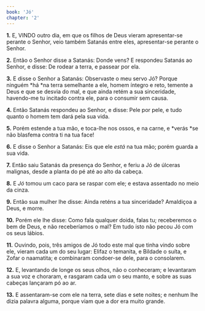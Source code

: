 ```yaml
---
book: 'Jó'
chapter: '2'
---
```


**1.** E, VINDO outro dia, em que os filhos de Deus vieram apresentar-se perante o Senhor, veio também Satanás entre eles, apresentar-se perante o Senhor.

**2.** Então o Senhor disse a Satanás: Donde vens? E respondeu Satanás ao Senhor, e disse: De rodear a terra, e passear por ela.

**3.** E disse o Senhor a Satanás: Observaste o meu servo Jó? Porque ninguém *há *na terra semelhante a ele, homem íntegro e reto, temente a Deus e que se desvia do mal, e que ainda retém a sua sinceridade, havendo-me tu incitado contra ele, para o consumir sem causa.

**4.** Então Satanás respondeu ao Senhor, e disse: Pele por pele, e tudo quanto o homem tem dará pela sua vida.

**5.** Porém estende a tua mão, e toca-lhe nos ossos, e na carne, e *verás *se não blasfema contra ti na tua face!

**6.** E disse o Senhor a Satanás: Eis que ele *está* na tua mão; porém guarda a sua vida.

**7.** Então saiu Satanás da presença do Senhor, e feriu a Jó de úlceras malignas, desde a planta do pé até ao alto da cabeça.

**8.** E *Jó* tomou um caco para se raspar com ele; e estava assentado no meio da cinza.

**9.** Então sua mulher lhe disse: Ainda reténs a tua sinceridade? Amaldiçoa a Deus, e morre.

**10.** Porém ele lhe disse: Como fala qualquer doida, falas tu; receberemos o bem de Deus, e não receberíamos o mal? Em tudo isto não pecou Jó com os seus lábios.

**11.** Ouvindo, pois, três amigos de Jó todo este mal que tinha vindo sobre ele, vieram cada um do seu lugar: Elifaz o temanita, e Bildade o suíta, e Zofar o naamatita; e combinaram condoer-se dele, para o consolarem.

**12.** E, levantando de longe os seus olhos, não o conheceram; e levantaram a sua voz e choraram, e rasgaram cada um o seu manto, e sobre as suas cabeças lançaram pó ao ar.

**13.** E assentaram-se com ele na terra, sete dias e sete noites; e nenhum lhe dizia palavra alguma, porque viam que a dor era muito grande.